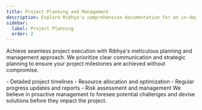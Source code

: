 ```yaml
---
title: Project Planning and Management
description: Explore Ribhya's comprehensive documentation for an in-depth look at our premium tools and construction services.
sidebar:
  label: Project Planning
  order: 2
---
```



Achieve seamless project execution with Ribhya's meticulous planning and management approach. We prioritize clear communication and strategic planning to ensure your project milestones are achieved without compromise.

<Card title="Our planning and management services include:" icon="seti:notebook">
  - Detailed project timelines - Resource allocation and optimization - Regular progress updates and
  reports - Risk assessment and management
</Card>
We believe in proactive management to foresee potential challenges and devise solutions before they
impact the project.
